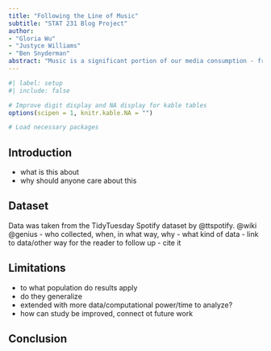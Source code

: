 ```yaml
---
title: "Following the Line of Music"
subtitle: "STAT 231 Blog Project"
author: 
- "Gloria Wu"
- "Justyce Williams"
- "Ben Snyderman"
abstract: "Music is a significant portion of our media consumption - from iconic performances at the Super Bowl and the Grammys to the viral spread of songs on social media platforms. Through this project, we aim to investigate music as a system of patterns, relationships, and compositions and uncover insights on how music is built, connected, and expressed. K-means analysis, sentiment analysis, and a network map are used to explore music."
---
```


```r
#| label: setup
#| include: false

# Improve digit display and NA display for kable tables
options(scipen = 1, knitr.kable.NA = "")

# Load necessary packages
```

## Introduction

- what is this about
- why should anyone care about this

## Dataset

Data was taken from the TidyTuesday Spotify dataset by @ttspotify.
@wiki
@genius
- who collected, when, in what way, why
- what kind of data
- link to data/other way for the reader to follow up
- cite it

## Limitations

- to what population do results apply
- do they generalize
- extended with more data/computational power/time to analyze?
- how can study be improved, connect ot future work

## Conclusion